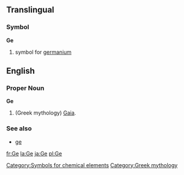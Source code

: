 {{wikipedia}}
==Translingual==
===Symbol===
'''Ge'''
#{{chemistry}} symbol for [[germanium]]
[[Category:Symbols for chemical elements]]

==English==
===Proper Noun===
'''Ge'''
# (Greek mythology) [[Gaia]].

===See also===
*[[ge]]

[[Category:Greek mythology]]

[[fr:Ge]]
[[la:Ge]]
[[ja:Ge]]
[[pl:Ge]]